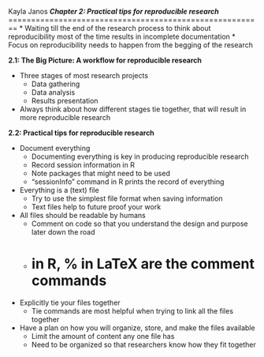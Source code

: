 Kayla Janos 
**_Chapter 2: Practical tips for reproducible research_**
========================================================
* Waiting till the end of the research process to think about reproducibility most of the time results in incomplete documentation
* Focus on reproducibility needs to happen from the begging of the research 

**2.1: The Big Picture: A workflow for reproducible research**

* Three stages of most research projects
  * Data gathering
  * Data analysis
  * Results presentation
* Always think about how different stages tie together, that will result in more reproducible research

**2.2: Practical tips for reproducible research**

* Document everything
  * Documenting everything is key in producing reproducible research
  * Record session information in R 
  * Note packages that might need to be used 
  * “sessionInfo” command in R prints the record of everything
* Everything is a (text) file
  * Try to use the simplest file format when saving information
  * Text files help to future proof your work
* All files should be readable by humans
  * Comment on code so that you understand the design and purpose later down the road 
  * # in R, % in LaTeX are the comment commands
* Explicitly tie your files together
  * Tie commands are most helpful when trying to link all the files together 
* Have a plan on how you will organize, store, and make the files available 
  * Limit the amount of content any one file has 
  * Need to be organized so that researchers know how they fit together 
